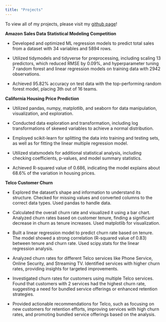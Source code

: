 ```yaml
---
title: "Projects"
---
```


To view all of my projects, please visit my [github page](https://github.com/khangluu4903){.uri}!

**Amazon Sales Data Statistical Modeling Competition**

-   Developed and optimized ML regression models to predict total sales from a dataset with 34 variables and 5894 rows.

-   Utilized tidymodels and tidyverse for preprocessing, including scaling 13 predictors, which reduced RMSE by 0.09%, and hyperparameter tuning 7 random forest and linear regression models on training data with 2942 observations.

-   Achieved 95.82% accuracy on test data with the top-performing random forest model, placing 3th out of 16 teams.

**California Housing Price Prediction**

-   Utilized pandas, numpy, matplotlib, and seaborn for data manipulation, visualization, and exploration.

-   Conducted data exploration and transformation, including log transformations of skewed variables to achieve a normal distribution.

-   Employed scikit-learn for splitting the data into training and testing sets, as well as for fitting the linear multiple regression model.

-   Utilized statsmodels for additional statistical analysis, including checking coefficients, p-values, and model summary statistics.

-   Achieved R-squared value of 0.686, indicating the model explains about 68.6% of the variation in housing prices.

**Telco Customer Churn**

-   Explored the dataset's shape and information to understand its structure. Checked for missing values and converted columns to the correct data types. Used pandas to handle data.

-   Calculated the overall churn rate and visualized it using a bar chart. Analyzed churn rates based on customer tenure, finding a significant decrease in churn as tenure increases. Used matplotlib for visualization.

-   Built a linear regression model to predict churn rate based on tenure. The model showed a strong correlation (R-squared value of 0.83) between tenure and churn rate. Used scipy.stats for the linear regression analysis.

-   Analyzed churn rates for different Telco services like Phone Service, Online Security, and Streaming TV. Identified services with higher churn rates, providing insights for targeted improvements.

-   Investigated churn rates for customers using multiple Telco services. Found that customers with 2 services had the highest churn rate, suggesting a need for bundled service offerings or enhanced retention strategies.

-   Provided actionable recommendations for Telco, such as focusing on new customers for retention efforts, improving services with high churn rates, and promoting bundled service offerings based on the analysis.
